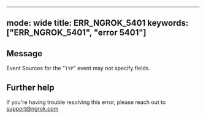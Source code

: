 
---
mode: wide
title: ERR_NGROK_5401
keywords: ["ERR_NGROK_5401", "error 5401"]
---

## Message
Event Sources for the "`TYP`" event may not specify fields.




## Further help
If you're having trouble resolving this error, please reach out to [support@ngrok.com](mailto:support@ngrok.com?subject=Help%20with%20ERR_NGROK_5401)

